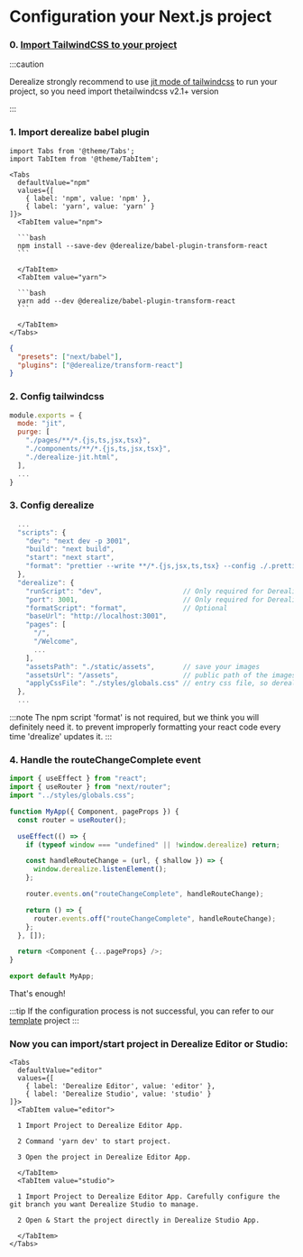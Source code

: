 # Configuration your Next.js project

### 0. [Import TailwindCSS to your project](https://tailwindcss.com/docs/guides/nextjs)

:::caution

Derealize strongly recommend to use [jit mode of tailwindcss](https://tailwindcss.com/docs/just-in-time-mode#enabling-jit-mode) to run your project, so you need import thetailwindcss v2.1+ version

:::

### 1. Import derealize babel plugin

````mdx-code-block
import Tabs from '@theme/Tabs';
import TabItem from '@theme/TabItem';

<Tabs
  defaultValue="npm"
  values={[
    { label: 'npm', value: 'npm' },
    { label: 'yarn', value: 'yarn' }
]}>
  <TabItem value="npm">

  ```bash
  npm install --save-dev @derealize/babel-plugin-transform-react
  ```

  </TabItem>
  <TabItem value="yarn">

  ```bash
  yarn add --dev @derealize/babel-plugin-transform-react
  ```

  </TabItem>
</Tabs>
````

```json title="./.babelrc"
{
  "presets": ["next/babel"],
  "plugins": ["@derealize/transform-react"]
}
```

### 2. Config tailwindcss

```js title="./tailwind.config.js" {2,6}
module.exports = {
  mode: "jit",
  purge: [
    "./pages/**/*.{js,ts,jsx,tsx}",
    "./components/**/*.{js,ts,jsx,tsx}",
    "./derealize-jit.html",
  ],
  ...
}
```

### 3. Config derealize

```js title="./package.json" {6,8-21}
  ...
  "scripts": {
    "dev": "next dev -p 3001",
    "build": "next build",
    "start": "next start",
    "format": "prettier --write **/*.{js,jsx,ts,tsx} --config ./.prettierrc"  // Optional
  },
  "derealize": {
    "runScript": "dev",                    // Only required for Derealize Studio with node runtime
    "port": 3001,                          // Only required for Derealize Studio with node runtime
    "formatScript": "format",              // Optional
    "baseUrl": "http://localhost:3001",
    "pages": [
      "/",
      "/Welcome",
      ...
    ],
    "assetsPath": "./static/assets",       // save your images
    "assetsUrl": "/assets",                // public path of the images
    "applyCssFile": "./styles/globals.css" // entry css file, so derealize can be parsed @apply
  },
  ...
```

:::note
The npm script 'format' is not required, but we think you will definitely need it. to prevent improperly formatting your react code every time 'drealize' updates it.
:::

### 4. Handle the routeChangeComplete event

```js title="./pages/_app.js" {8-22}
import { useEffect } from "react";
import { useRouter } from "next/router";
import "../styles/globals.css";

function MyApp({ Component, pageProps }) {
  const router = useRouter();

  useEffect(() => {
    if (typeof window === "undefined" || !window.derealize) return;

    const handleRouteChange = (url, { shallow }) => {
      window.derealize.listenElement();
    };

    router.events.on("routeChangeComplete", handleRouteChange);

    return () => {
      router.events.off("routeChangeComplete", handleRouteChange);
    };
  }, []);

  return <Component {...pageProps} />;
}

export default MyApp;
```

That's enough!

:::tip
If the configuration process is not successful, you can refer to our [template](https://github.com/Derealize/nextjs-template) project
:::

### Now you can import/start project in Derealize Editor or Studio:

```mdx-code-block
<Tabs
  defaultValue="editor"
  values={[
    { label: 'Derealize Editor', value: 'editor' },
    { label: 'Derealize Studio', value: 'studio' }
]}>
  <TabItem value="editor">

  1 Import Project to Derealize Editor App.

  2 Command 'yarn dev' to start project.

  3 Open the project in Derealize Editor App.

  </TabItem>
  <TabItem value="studio">

  1 Import Project to Derealize Editor App. Carefully configure the git branch you want Derealize Studio to manage.

  2 Open & Start the project directly in Derealize Studio App.

  </TabItem>
</Tabs>
```
